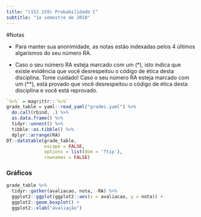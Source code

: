 ```yaml
---
title: "(152.159) Probabilidade C"
subtitle: "1o semestre de 2018"
---
```


#Notas

- Para manter sua anonimidade,
as notas estão indexadas pelos 
4 últimos algarismos do seu número RA.

- Caso o seu número RA esteja marcado com um (*),
isto indica que existe evidência que você desrespeitou o
código de ética desta disciplina. Tome cuidado!
Caso o seu número RA esteja marcado com um (**),
está provado que você desrespeitou o 
código de ética desta disciplina e você está reprovado.

```r
`%>%` = magrittr::`%>%`
grade_table = yaml::read_yaml("grades.yaml") %>%
  do.call(rbind, .) %>%
  as.data.frame() %>%
  tidyr::unnest() %>%
  tibble::as.tibble() %>%
  dplyr::arrange(RA)
DT::datatable(grade_table,
              escape = FALSE,
              options = list(dom = 'ftip'),
              rownames = FALSE)
```

### Gráficos

```r
grade_table %>%
  tidyr::gather(avaliacao, nota, -RA) %>%
  ggplot2::ggplot(ggplot2::aes(x = avaliacao, y = nota)) +
  ggplot2::geom_boxplot() +
  ggplot2::xlab("avaliação")
```
